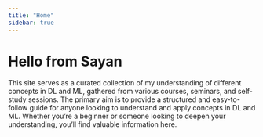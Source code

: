 ```yaml
---
title: "Home"
sidebar: true
---
```


# Hello from Sayan

This site serves as a curated collection of my understanding of different concepts in DL and ML, gathered from various courses, seminars, and self-study sessions. The primary aim is to provide a structured and easy-to-follow guide for anyone looking to understand and apply concepts in DL and ML. Whether you're a beginner or someone looking to deepen your understanding, you'll find valuable information here.